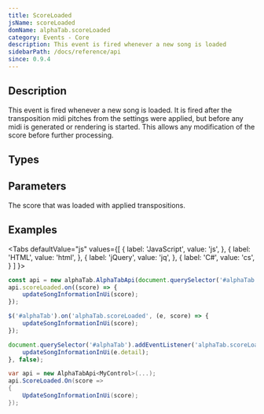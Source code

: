 ```yaml
---
title: ScoreLoaded
jsName: scoreLoaded
domName: alphaTab.scoreLoaded
category: Events - Core
description: This event is fired whenever a new song is loaded
sidebarPath: /docs/reference/api
since: 0.9.4
---
```




## Description
This event is fired whenever a new song is loaded. It is fired after the transposition midi pitches from the settings were applied, but before any midi is generated or rendering is started. 
This allows any modification of the score before further processing. 

<EventDescription metadata={metadata} />

## Types

<TypeTable>
    <TypeRow type="net" name="Action<AlphaTab.Model.Score>" />    
    <TypeRow type="js" name="function(score)" />    
</TypeTable>

## Parameters

<ParameterTable>
    <ParameterRow platform="all" name="score" type="AlphaTab.Model.Score">
        The score that was loaded with applied transpositions. 
    </ParameterRow>
</ParameterTable>

## Examples

<Tabs
  defaultValue="js"
  values={[
    { label: 'JavaScript', value: 'js', },
    { label: 'HTML', value: 'html', },
    { label: 'jQuery', value: 'jq', },
    { label: 'C#', value: 'cs', }
  ]
}>
<TabItem value="js">

```js
const api = new alphaTab.AlphaTabApi(document.querySelector('#alphaTab'));
api.scoreLoaded.on((score) => {
    updateSongInformationInUi(score);
});
```

</TabItem>
<TabItem value="jq">

```js
$('#alphaTab').on('alphaTab.scoreLoaded', (e, score) => {
    updateSongInformationInUi(score);
});
```

</TabItem>
<TabItem value="html">

```js
document.querySelector('#alphaTab').addEventListener('alphaTab.scoreLoaded', (e) => {
    updateSongInformationInUi(e.detail);
}, false);
```

</TabItem>
<TabItem value="cs">

```cs
var api = new AlphaTabApi<MyControl>(...);
api.ScoreLoaded.On(score => 
{
    UpdateSongInformationInUi(score);
});
```

</TabItem>
</Tabs>
